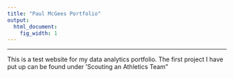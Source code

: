 ```yaml
---
title: "Paul McGees Portfolio"
output:
  html_document:
    fig_width: 1
---
```


----

This is a test website for my data analytics portfolio. The first project I have put up can be found under 'Scouting an Athletics Team" 
